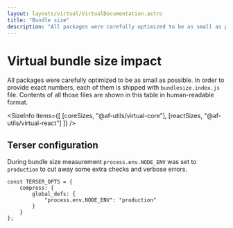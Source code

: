 ```yaml
---
layout: layouts/virtual/VirtualDocumentation.astro
title: "Bundle size"
description: "All packages were carefully optimized to be as small as possible. Exact sizes are provided here."
---
```



# Virtual bundle size impact

All packages were carefully optimized to be as small as possible.
In order to provide exact numbers, each of them is shipped with `bundlesize.index.js` file.
Contents of all those files are shown in this table in human-readable format.

<SizeInfo
    items={[
        [coreSizes, "@af-utils/virtual-core"],
        [reactSizes, "@af-utils/virtual-react"]
    ]}
/>

## Terser configuration

During bundle size measurement `process.env.NODE_ENV` was set to `production`
to cut away some extra checks and verbose errors.

```tsx
const TERSER_OPTS = {
    compress: {
        global_defs: {
            "process.env.NODE_ENV": "production"
        }
    }
};
```
